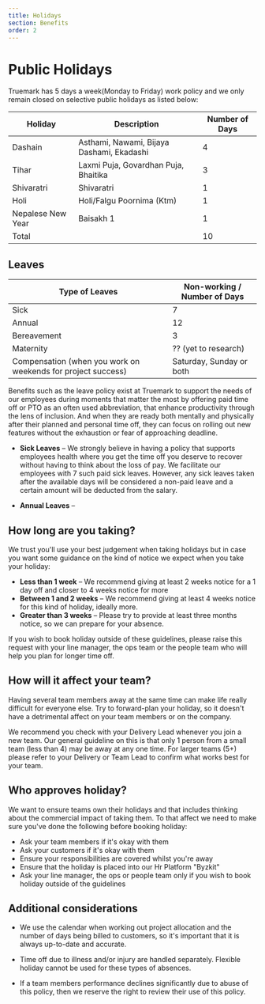 ```yaml
---
title: Holidays
section: Benefits
order: 2
---
```


# Public Holidays
Truemark has 5 days a week(Monday to Friday) work policy and we only remain closed on selective public holidays as listed below:

| Holiday | Description | Number of Days |
| ------- |------------ | -------------|
| Dashain | Asthami, Nawami, Bijaya Dashami, Ekadashi | 4 |
| Tihar |  Laxmi Puja, Govardhan Puja, Bhaitika | 3 |
| Shivaratri | Shivaratri | 1 |
| Holi | Holi/Falgu Poornima (Ktm) | 1 |
| Nepalese New Year | Baisakh 1 | 1 |
| Total | | 10 |

## Leaves
| Type of Leaves | Non-working / Number of Days |
| -------------- | ---------------------------- |
| Sick | 7 |
| Annual | 12 |
| Bereavement | 3 |
| Maternity | ?? (yet to research) |
| Compensation (when you work on weekends for project success) | Saturday, Sunday or both |

Benefits such as the leave policy exist at Truemark to support the needs of our employees during moments that matter the most by offering paid time off or PTO as an often used abbreviation, that enhance productivity through the lens of inclusion. And when they are ready both mentally and physically after their planned and personal time off, they can focus on rolling out new features without the exhaustion or fear of approaching deadline.

* **Sick Leaves** – We strongly believe in having a policy that supports employees health where you get the time off you deserve to recover without having to think about the loss of pay. We facilitate our employees with 7 such paid sick leaves. However, any sick leaves taken after the available days will be considered a non-paid leave and a certain amount will be deducted from the salary. 

* **Annual Leaves** – 

## How long are you taking?

We trust you'll use your best judgement when taking holidays but in case you want some guidance on the kind of notice we expect when you take your holiday:

* **Less than 1 week** – We recommend giving at least 2 weeks notice for a 1 day off and closer to 4 weeks notice for more
* **Between 1 and 2 weeks** – We recommend giving at least 4 weeks notice for this kind of holiday, ideally more.
* **Greater than 3 weeks** – Please try to provide at least three months notice, so we can prepare for your absence.

If you wish to book holiday outside of these guidelines, please raise this request with your line manager, the ops team or the people team who will help you plan for longer time off.

## How will it affect your team?

Having several team members away at the same time can make life really difficult for everyone else. Try to forward-plan your holiday, so it doesn't have a detrimental affect on your team members or on the company.

We recommend you check with your Delivery Lead whenever you join a new team. Our general guideline on this is that only 1 person from a small team (less than 4) may be away at any one time. For larger teams (5+) please refer to your Delivery or Team Lead to confirm what works best for your team. 

## Who approves holiday?

We want to ensure teams own their holidays and that includes thinking about the commercial impact of taking them. To that affect we need to make sure you've done the following before booking holiday:

* Ask your team members if it's okay with them
* Ask your customers if it's okay with them
* Ensure your responsibilities are covered whilst you're away
* Ensure that the holiday is placed into our Hr Platform "Byzkit"
* Ask your line manager, the ops or people team only if you wish to book holiday outside of the guidelines

## Additional considerations

* We use the calendar when working out project allocation and the number of days being billed to customers, so it's important that it is always up-to-date and accurate.

* Time off due to illness and/or injury are handled separately. Flexible holiday cannot be used for these types of absences.

* If a team members performance declines significantly due to abuse of this policy, then we reserve the right to review their use of this policy.
